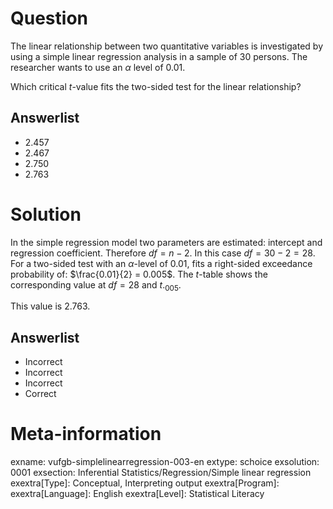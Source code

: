 Question
========

The linear relationship between two quantitative variables is investigated by using a simple linear regression analysis in a sample of 30 persons. The researcher wants to use an $\alpha$ level of 0.01. 

Which critical *t*-value fits the two-sided test for the linear relationship?
  
Answerlist
----------
* 2.457
* 2.467
* 2.750
* 2.763

Solution
========

In the simple regression model two parameters are estimated: intercept and regression coefficient. Therefore $df = n-2$. In this case $df = 30-2 = 28$. For a two-sided test with an $\alpha$-level of 0.01, fits a right-sided exceedance probability of: $\frac{0.01}{2} = 0.005$. The *t*-table shows the corresponding value at $df = 28$ and $t._{005}$. 

This value is 2.763.

Answerlist
----------
* Incorrect
* Incorrect
* Incorrect
* Correct

Meta-information
================
exname: vufgb-simplelinearregression-003-en
extype: schoice
exsolution: 0001
exsection: Inferential Statistics/Regression/Simple linear regression
exextra[Type]: Conceptual, Interpreting output
exextra[Program]: 
exextra[Language]: English
exextra[Level]: Statistical Literacy